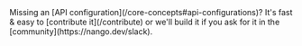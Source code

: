<Tip>
    Missing an [API configuration](/core-concepts#api-configurations)? It's fast & easy to [contribute it](/contribute) or we'll build it if you ask for
    it in the [community](https://nango.dev/slack).
</Tip>

<CardGroup cols={4}>
    <Card title="Fitbit" href="/integrations/all/fitbit" color="#68a063" />
    <Card title="Strava" href="/integrations/all/strava" color="#68a063" />
    <Card title="Twitch" href="/integrations/all/twitch" color="#68a063" />
</CardGroup>
